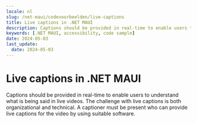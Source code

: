```yaml
---
locale: nl
slug: /net-maui/codevoorbeelden/live-captions
title: Live captions in .NET MAUI
description: Captions should be provided in real-time to enable users to understand what is being said in live videos.
keywords: [.NET MAUI, accessibility, code sample]
date: 2024-05-03
last_update:
  date: 2024-05-03
---
```


# Live captions in .NET MAUI

Captions should be provided in real-time to enable users to understand what is being said in live videos. The challenge with live captions is both organizational and technical. A captioner must be present who can provide live captions for the video by using suitable software.

<CodeSample id="media-captions-live" platform="net-maui" locale="en"/>
